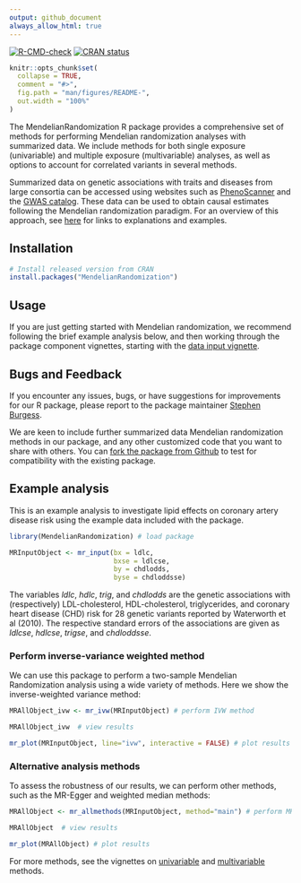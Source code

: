 ```yaml
---
output: github_document
always_allow_html: true
---
```


<!-- README.md is generated from README.Rmd. Please edit that file -->

<!-- badges: start -->

[![R-CMD-check](https://github.com/amymariemason/MR_public_scratch/actions/workflows/r.yml/badge.svg)](https://github.com/amymariemason/MR_public_scratch/actions/workflows/r.yml)
[![CRAN
status](https://www.r-pkg.org/badges/version/MendelianRandomization)](https://CRAN.R-project.org/package=MendelianRandomization)

<!-- badges: end -->

```r
knitr::opts_chunk$set(
  collapse = TRUE,
  comment = "#>",
  fig.path = "man/figures/README-",
  out.width = "100%"
)
```


The MendelianRandomization R package provides a comprehensive set of methods for performing Mendelian randomization analyses with summarized data. We include methods for both single exposure (univariable) and multiple exposure (multivariable) analyses, as well as options to account for correlated variants in several methods. 

Summarized data on genetic associations with traits and diseases from large consortia can be accessed using websites such as [PhenoScanner](http://www.phenoscanner.medschl.cam.ac.uk/) and the [GWAS catalog](https://www.ebi.ac.uk/gwas/). These data can be used to obtain causal estimates following the Mendelian randomization paradigm. For an overview of this approach, see [here](https://www.mendelianrandomization.com/index.php/what-is-mr) for links to explanations and examples.

## Installation

```r
# Install released version from CRAN
install.packages("MendelianRandomization")
```

## Usage

If you are just getting started with Mendelian randomization, we recommend following the brief example analysis below, and then working through the package component vignettes, starting with the [data input vignette](articles/Data_Input.html).

## Bugs and Feedback

If you encounter any issues, bugs, or have suggestions for improvements for our R package, please report to the package maintainer [Stephen Burgess](mailto:sb452@medschl.cam.ac.uk).

We are keen to include further summarized data Mendelian randomization methods in our package, and any other customized code that you want to share with others. You can [fork the package from Github](https://github.com/cran/MendelianRandomization) to test for compatibility with the existing package.

## Example analysis

This is an example analysis to investigate lipid effects on coronary artery disease risk using the example data included with the package.

```r
library(MendelianRandomization) # load package

MRInputObject <- mr_input(bx = ldlc, 
                          bxse = ldlcse, 
                          by = chdlodds, 
                          byse = chdloddsse)
```

The variables *ldlc*, *hdlc*, *trig*, and *chdlodds* are the genetic associations with (respectively) LDL-cholesterol, HDL-cholesterol, triglycerides, and coronary heart disease (CHD) risk for 28 genetic variants reported by Waterworth et al (2010). The respective standard errors of the associations are given as *ldlcse*, *hdlcse*, *trigse*, and *chdloddsse*.

### Perform inverse-variance weighted method

We can use this package to perform a two-sample Mendelian Randomization analysis using a wide variety of methods. Here we show the inverse-weighted variance method:

```r
MRAllObject_ivw <- mr_ivw(MRInputObject) # perform IVW method

MRAllObject_ivw  # view results

mr_plot(MRInputObject, line="ivw", interactive = FALSE) # plot results

```

### Alternative analysis methods

To assess the robustness of our results, we can perform other methods, such as the MR-Egger and weighted median methods:

```r
MRAllObject <- mr_allmethods(MRInputObject, method="main") # perform MR-Egger and median methods

MRAllObject  # view results

mr_plot(MRAllObject) # plot results

```

For more methods, see the vignettes on [univariable](articles/Univariable_MR_Methods.html) and [multivariable](articles/Multivariable_MR_Methods.html) methods.
